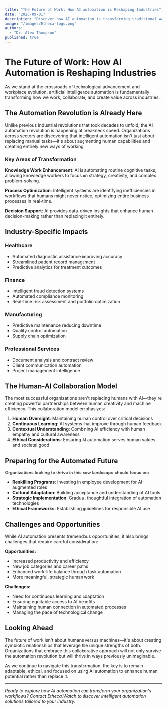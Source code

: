 ```yaml
---
title: "The Future of Work: How AI Automation is Reshaping Industries"
date: "2025-09-01"
description: "Discover how AI automation is transforming traditional work environments and creating new opportunities for human-AI collaboration across various industries."
image: "/images/Etheca-logo.png"
authors:
  - "Dr. Alex Thompson"
published: true
---
```


# The Future of Work: How AI Automation is Reshaping Industries

As we stand at the crossroads of technological advancement and workplace evolution, artificial intelligence automation is fundamentally transforming how we work, collaborate, and create value across industries.

## The Automation Revolution is Already Here

Unlike previous industrial revolutions that took decades to unfold, the AI automation revolution is happening at breakneck speed. Organizations across sectors are discovering that intelligent automation isn't just about replacing manual tasks—it's about augmenting human capabilities and creating entirely new ways of working.

### Key Areas of Transformation

**Knowledge Work Enhancement**: AI is automating routine cognitive tasks, allowing knowledge workers to focus on strategy, creativity, and complex problem-solving.

**Process Optimization**: Intelligent systems are identifying inefficiencies in workflows that humans might never notice, optimizing entire business processes in real-time.

**Decision Support**: AI provides data-driven insights that enhance human decision-making rather than replacing it entirely.

## Industry-Specific Impacts

### Healthcare
- Automated diagnostic assistance improving accuracy
- Streamlined patient record management
- Predictive analytics for treatment outcomes

### Finance
- Intelligent fraud detection systems
- Automated compliance monitoring
- Real-time risk assessment and portfolio optimization

### Manufacturing
- Predictive maintenance reducing downtime
- Quality control automation
- Supply chain optimization

### Professional Services
- Document analysis and contract review
- Client communication automation
- Project management intelligence

## The Human-AI Collaboration Model

The most successful organizations aren't replacing humans with AI—they're creating powerful partnerships between human creativity and machine efficiency. This collaboration model emphasizes:

1. **Human Oversight**: Maintaining human control over critical decisions
2. **Continuous Learning**: AI systems that improve through human feedback
3. **Contextual Understanding**: Combining AI efficiency with human empathy and cultural awareness
4. **Ethical Considerations**: Ensuring AI automation serves human values and societal good

## Preparing for the Automated Future

Organizations looking to thrive in this new landscape should focus on:

- **Reskilling Programs**: Investing in employee development for AI-augmented roles
- **Cultural Adaptation**: Building acceptance and understanding of AI tools
- **Strategic Implementation**: Gradual, thoughtful integration of automation technologies
- **Ethical Frameworks**: Establishing guidelines for responsible AI use

## Challenges and Opportunities

While AI automation presents tremendous opportunities, it also brings challenges that require careful consideration:

**Opportunities:**
- Increased productivity and efficiency
- New job categories and career paths
- Enhanced work-life balance through task automation
- More meaningful, strategic human work

**Challenges:**
- Need for continuous learning and adaptation
- Ensuring equitable access to AI benefits
- Maintaining human connection in automated processes
- Managing the pace of technological change

## Looking Ahead

The future of work isn't about humans versus machines—it's about creating symbiotic relationships that leverage the unique strengths of both. Organizations that embrace this collaborative approach will not only survive the automation revolution but will thrive in ways previously unimaginable.

As we continue to navigate this transformation, the key is to remain adaptable, ethical, and focused on using AI automation to enhance human potential rather than replace it.

---

*Ready to explore how AI automation can transform your organization's workflows? Contact Etheca.Watch to discover intelligent automation solutions tailored to your industry.*